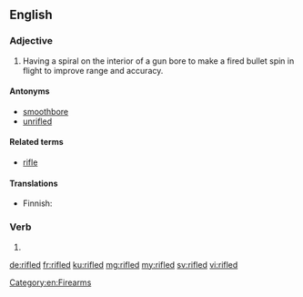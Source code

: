 ==English==

===Adjective===
{{en-adj|-}}

# {{context|firearms|lang=en}} Having a spiral on the interior of a gun bore to make a fired bullet spin in flight to improve range and accuracy.

====Antonyms====
* [[smoothbore]]
* [[unrifled]]

====Related terms====
* [[rifle]]

====Translations====
{{trans-top|having a spiral groove on the inside of a gun barrel}}
* Finnish: {{t|fi|rihlattu}}
{{trans-mid}}
{{trans-bottom}}

===Verb===
{{head|en|verb form}}

# {{en-past of|rifle}}

[[Category:en:Firearms]]

[[de:rifled]]
[[fr:rifled]]
[[ku:rifled]]
[[mg:rifled]]
[[my:rifled]]
[[sv:rifled]]
[[vi:rifled]]